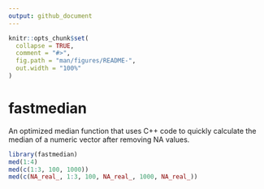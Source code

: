 ```yaml
---
output: github_document
---
```


<!-- README.md is generated from README.Rmd. Please edit that file -->

```r
knitr::opts_chunk$set(
  collapse = TRUE,
  comment = "#>",
  fig.path = "man/figures/README-",
  out.width = "100%"
)
```


# fastmedian

An optimized median function that uses C++ code to quickly calculate the median of a numeric vector after removing NA values.

```r
library(fastmedian)
med(1:4)
med(c(1:3, 100, 1000))
med(c(NA_real_, 1:3, 100, NA_real_, 1000, NA_real_))
```
